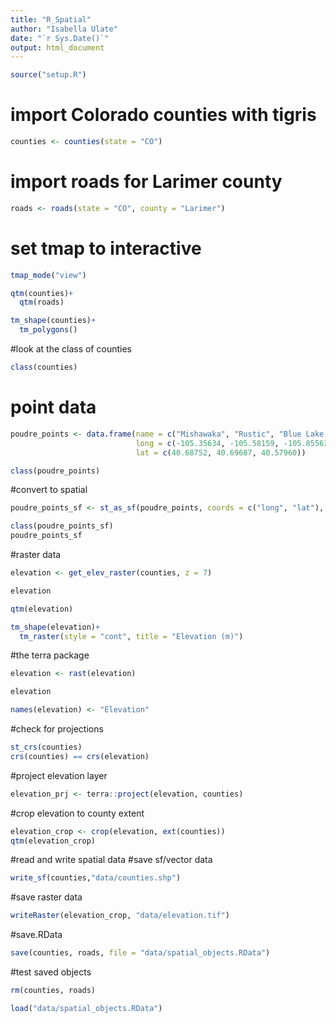 ```yaml
---
title: "R_Spatial"
author: "Isabella Ulate"
date: "`r Sys.Date()`"
output: html_document
---
```


```r
source("setup.R")

```

# import Colorado counties with tigris

```r
counties <- counties(state = "CO")
```

# import roads for Larimer county

```r
roads <- roads(state = "CO", county = "Larimer")
```

# set tmap to interactive

```r
tmap_mode("view")
```
```r
qtm(counties)+
  qtm(roads)
```
```r
tm_shape(counties)+
  tm_polygons()
```

#look at the class of counties

```r
class(counties)
```

# point data

```r
poudre_points <- data.frame(name = c("Mishawaka", "Rustic", "Blue Lake Trailhead"),
                            long = c(-105.35634, -105.58159, -105.85563),
                            lat = c(40.68752, 40.69687, 40.57960))
```
```r
class(poudre_points)
```

#convert to spatial

```r
poudre_points_sf <- st_as_sf(poudre_points, coords = c("long", "lat"), crs = 4326)
```
```r
class(poudre_points_sf)
poudre_points_sf
```

#raster data

```r
elevation <- get_elev_raster(counties, z = 7)
```
```r
elevation
```
```r
qtm(elevation)
```
```r
tm_shape(elevation)+
  tm_raster(style = "cont", title = "Elevation (m)")
```

#the terra package

```r
elevation <- rast(elevation)
```
```r
elevation
```
```r
names(elevation) <- "Elevation"
```

#check for projections

```r
st_crs(counties)
crs(counties) == crs(elevation)
```

#project elevation layer

```r
elevation_prj <- terra::project(elevation, counties)
```

#crop elevation to county extent

```r
elevation_crop <- crop(elevation, ext(counties))
qtm(elevation_crop)
```

#read and write spatial data
#save sf/vector data
```r
write_sf(counties,"data/counties.shp")
```

#save raster data
```r
writeRaster(elevation_crop, "data/elevation.tif")
```

#save.RData

```r
save(counties, roads, file = "data/spatial_objects.RData")
```
#test saved objects
```r
rm(counties, roads)
```
```r
load("data/spatial_objects.RData")
```

